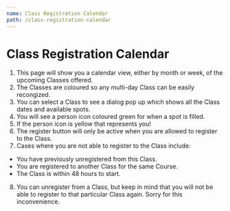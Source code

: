 ```yaml
---
name: Class Registration Calendar
path: /class-registration-calendar
---
```


# Class Registration Calendar

1. This page will show you a calendar view, either by month or week, of the upcoming Classes offered.
2. The Classes are coloured so any multi-day Class can be easily recongized.
3. You can select a Class to see a dialog pop up which shows all the Class dates and available spots.
4. You will see a person icon coloured green for when a spot is filled.
5. If the person icon is yellow that represents you!
6. The register button will only be active when you are allowed to register to the Class.
7. Cases where you are not able to register to the Class include:

- You have previously unregistered from this Class.
- You are registered to another Class for the same Course.
- The Class is within 48 hours to start.

8. You can unregister from a Class, but keep in mind that you will not be able to register to that particular Class again. Sorry for this inconvenience.
